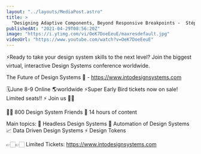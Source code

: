 ```yaml
---
layout: "../layouts/MediaPost.astro"
title: >
  "Designing Adaptive Components, Beyond Responsive Breakpoints -  Stéphanie Walter"
publishedAt: "2021-04-29T08:56:20Z"
image: "https://i.ytimg.com/vi/OeK7DoeEeuE/maxresdefault.jpg"
videoUrl: "https://www.youtube.com/watch?v=OeK7DoeEeuE"
---
```


⚡️Ready to take your design system skills to the next level?
Join the biggest virtual, interactive Design Systems conference worldwide.

The Future of Design Systems 🚀 - https://www.intodesignsystems.com

🗓️June 8-9 Online 🌎worldwide
⚡️Super Early Bird tickets now on sale! Limited seats!! ⚡️
Join us 🙌🏻

👋🏻 800 Design System Friends
🎨 14 hours of content

Main topics:
🎨 Headless Design Systems
🤖 Automation of Design Systems
📈 Data Driven Design Systems
⚡️ Design Tokens

👉🏻👉🏻 Limited Tickets: https://www.intodesignsystems.com
